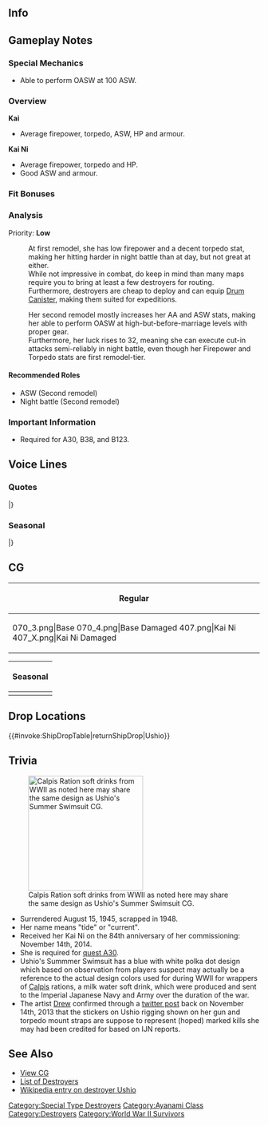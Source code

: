 ==Info==
{{KanmusuInfo|ID=070}}
{{KanmusuInfo|ID=070a}}
{{KanmusuInfo|ID=207}}

==Gameplay Notes==
===Special Mechanics===
* Able to perform OASW at 100 ASW.

===Overview===
'''Kai'''
* Average firepower, torpedo, ASW, HP and armour.  

'''Kai Ni'''
* Average firepower, torpedo and HP.
* Good ASW and armour.

===Fit Bonuses===
{{:{{BASEPAGENAME}}/Equipment Bonuses}}
{{clear}}

===Analysis===
Priority: '''Low'''

:At first remodel, she has low firepower and a decent torpedo stat, making her hitting harder in night battle than at day, but not great at either.
:While not impressive in combat, do keep in mind than many maps require you to bring at least a few destroyers for routing.
:Furthermore, destroyers are cheap to deploy and can equip [[Drum Canister]], making them suited for expeditions.

:Her second remodel mostly increases her AA and ASW stats, making her able to perform OASW at high-but-before-marriage levels with proper gear.
:Furthermore, her luck rises to 32, meaning she can execute cut-in attacks semi-reliably in night battle, even though her Firepower and Torpedo stats are first remodel-tier.


====Recommended Roles====
* ASW (Second remodel)
* Night battle (Second remodel)

===Important Information===
* Required for A30, B38, and B123.

==Voice Lines==
===Quotes===
{{ShipquoteHeader}}
{{ShipquoteKai
|scenario = Introduction
|origin = 特型駆逐艦…綾波型の「潮」です。もう下がってよろしいでしょうか…。
|translation = I'm the Special-type destroyer... the Ayanami-class, Ushio. Can I please be dismissed soon...?
|audio = Ushio-Introduction.ogg
}}
{{ShipquoteKai
|scenario = Introduction
|kai2 = yes
|origin = 特型駆逐艦…改装された、潮です。あの、提督、もう下がってよろしいでしょうか？
|translation = I'm the Special-type destroyer... the new and improved, Ushio. Umm, Admiral, can I please be dismissed soon?
|audio = Ushio Kai Ni Introduction.mp3
}}
{{ShipquoteKai
|scenario = Library
|origin = 綾波型10番艦の潮です。
レイテ沖海戦などの激戦を潜り抜け、運命のあの日、横須賀で御役目を終えるまで戦い抜きました。 
あ、あの…沈めた敵艦の皆さんも…ホントはお助けしたいのです。ホントです！
|translation = I'm the 10th ship of the Ayanami-class, Ushio.
After the fateful day I survived the fierce battle at Leyte, I saw out my duties at Yokosuka until the fighting ended.
Ah, ummm... I really wanted to... save all those ships that sunk. It's true!<ref>Ushio was the sole survivor of her ship class, and was broken up for scrap in 1948; she defended Yokosuka with Nagato in 1945.</ref>
|audio = Ushio-Library.ogg
}}
{{ShipquoteKai
|scenario = Secretary 1
|origin = もしかして…呼びましたか？
|translation = Did you just... call me?
|audio = Ushio-Secretary_1.ogg
}}
{{ShipquoteKai
|scenario = Secretary 2
|origin = ひっ、あああああ！
|translation = Wha! Aaaaah!
|audio = Ushio-Secretary_2.ogg
}}
{{ShipquoteKai
|scenario = Secretary 2
|kai2 = yes
|origin = 少しでも空襲とか避けられたらいいなって、提督も塗ってみますか？
|translation = It'd be nice if this helped a little against air raids. Do you want to put some on too Admiral?<ref>Camouflage paint.</ref>
|audio = UshioKai2-Secretary_2.ogg
}}
{{ShipquoteKai
|scenario = Secretary 3
|origin = ひやぁ！…も、もう、構わないでください…
|translation = Hyaaah! ...P-... please don't mind me...
|audio = Ushio-Secretary_3.ogg
}}
{{ShipquoteKai
|scenario = Secretary 3
|kai2 = yes
|origin = 陸奥さん……？あ、提督？あのすみません、間違えました 
|translation = Mutsu-san...? Ah, Admiral? I'm sorry, I mistook you for her.
|audio = UshioKai2-Secretary_3.ogg
}}
{{ShipquoteKai
|scenario = Secretary Idle
|kai = yes
|origin = 提督、あの……潮、待機中です……あ、お邪魔でしょうか……？ぁぅ……あの、あの！
|translation = Admiral, umm... I'm awaiting orders... Ah, am I in the way...? Ah... Ummm!
|audio = Ushio-Idle.ogg
}}
{{ShipquoteKai
|scenario = Secretary (Married)
|kai = yes
|origin = 提督。翔鶴さんよりも早く、陸奥さんよりも暖かく、いつも潮を見守ってくれて……ほ、本当にいつも、すみません！
|translation = For always watching over me earlier than Shoukaku-san and more warmly than Mutsu-san... I'm really, really sorry!
|audio = UshioKai-Secretary_Married.ogg
}}
{{ShipquoteKai
|scenario = Wedding
|origin = 提督のこと、お慕いして……いや、あの、尊敬しています！はい！いつも！
|translation = Admiral, I adore... No, I mean, I respect you! Yes! Always!
|audio = Ushio-Wedding.ogg
}}
{{ShipquoteKai
|scenario = Player's Score
|origin = たぶん…提督へのお手紙かなって…
|translation = This letter... is probably for you Admiral...
|audio = Ushio-Looking_At_Scores.ogg
}}
{{ShipquoteKai
|scenario = Player's Score
|kai2 = yes
|origin = 情報分析ですね。潮がお持ちします。
|translation = Information analysis? I'll go get it.
|audio = UshioKai2-Looking_At_Scores.ogg
}}
{{ShipquoteKai
|scenario = Joining the Fleet
|origin = 潮、参ります。
|translation = I'm leaving.
|audio = Ushio-Joining_A_Fleet.ogg
}}
{{ShipquoteKai
|scenario = Equipment 1<ref>Shared with supply before kai.</ref>
|origin = これが…これが近代化改装。
|translation = So this... this is a modernisation.<ref>Ushio was never upgraded in WWII.</ref>
|audio = Ushio-Equipment_1.ogg
}}
{{ShipquoteKai
|scenario = Equipment 1
|kai2 = yes
|origin = これが…これが近代化改装。……ですよね？
|translation = So this... this is a modernisation... right?
|audio = UshioKai2-Equipment_1.ogg
}}
{{ShipquoteKai
|scenario = Equipment 2
|origin = 少し…自分に自信が持てるようになると良いなって…思います。
|translation = I think... it will be good if I got a little more... self-confident.
|audio = Ushio-Equipment_2.ogg
}}
{{ShipquoteKai
|scenario = Equipment 3
|origin = できれば全員助けます！<ref>Shared with Secretary Married before kai.</ref>
|translation = I'll help everyone I can!<ref>Ushio rescued the crew of a US sub that she sank.</ref>
|audio = Ushio-Equipment_3.ogg
}}
{{ShipquoteKai
|scenario = Supply
|kai = yes
|origin = これが…これが近代化改装。じゃなくて、補給ですよね、補給。感謝です。
|translation = So this... this is a modernisation. No wait, it's a resupply. I'm grateful for it.
|audio = UshioKai2-Supply.ogg
}}
{{ShipquoteKai
|scenario = Docking (Minor Damage)
|origin = 提督、ありがとうございます。
|translation = Thank you Admiral.
|audio = Ushio-Docking_Minor.ogg
}}
{{ShipquoteKai
|scenario = Docking (Major Damage)
|origin = 修理の皆さん…あの…おせわになります。
|translation = Repair crew... Umm... I'll be in your care.
|audio = Ushio-Docking_Major.ogg
}}
{{ShipquoteKai
|scenario = Construction
|origin = あの…新しい艦が…その…
|translation = Ummm... The new ship... is...
|audio = Ushio-Construction.ogg
}}
{{ShipquoteKai
|scenario = Returning from Sortie
|origin = も…戻ってきたの…艦隊が？	
|translation = The... the fleet is... back?
|audio = Ushio-Returning_From_Sortie.ogg
}}
{{ShipquoteKai
|scenario = Returning from Sortie
|kai2 = yes
|origin = 艦隊が無事に戻りました。本当によかったです！
|translation = The fleet has returned safely. Thank goodness!
|audio = UshioKai2-Returning_From_Sortie.ogg
}}
{{ShipquoteKai
|scenario = Starting a Sortie
|origin = 出撃ですね。やらなくては！
|translation = It's time to sortie. I'll do it!
|audio = Ushio-Starting_A_Sortie.ogg
}}
{{ShipquoteKai
|scenario = Starting a Battle
|origin = て…敵艦を発見しちゃいました。
|translation = The... the enemy fleet has been spotted.
|audio = Ushio-Battle_Start.ogg
}}
{{ShipquoteKai
|scenario = Attack
|origin = が、頑張ります！
|translation = I... I'll do my best!
|audio = Ushio-Attack.ogg
}}
{{ShipquoteKai
|scenario = Attack
|kai2 = yes
|origin = 潮、主砲撃ちます。　えーい！
|translation = Firing main battery. Fire!
|audio = UshioKai2-Attack.ogg
}}
{{ShipquoteKai
|scenario = Night Battle Attack 
|origin = 出来れば、離脱してください！
|translation = Please retreat if you can!
|audio = Ushio-Night Attack.ogg
}}
{{ShipquoteKai
|scenario = Night Battle
|origin = 仲間を傷つけるのはだめです！
|translation = You can't hurt my friends!
|audio = Ushio-Night_Battle.ogg
}}
{{ShipquoteKai
|scenario = MVP
|origin = 私でも…お役に立てたのでしょうか…ああっ、みんな見ないでください…恥ずかしいよぉ…
|translation = I can... be helpful too? ...Ah. please don't stare... It's embarrassing.
|audio = Ushio-MVP.ogg
}}
{{ShipquoteKai
|scenario = Minor Damage 1
|origin = 危ないっ！
|translation = That's dangerous!
|audio =Ushio-Minor_Damage_2.ogg
}}
{{ShipquoteKai
|scenario = Minor Damage 2
|origin = ひゃあっ！
|translation = Hyaah!
|audio =  Ushio-Minor_Damage_1.ogg
}}
{{ShipquoteKai
|scenario = Major Damage
|origin = ううっ…も、もう…やめてください…
|translation = Ugh... Pl, please... stop that...
|audio = Ushio-Major_Damage.ogg
}}
{{ShipquoteKai
|scenario = Sunk
|origin = 潮･･･、みんなを守れた･･･か･･･な。
|translation = Did I... protect... everyone...
|audio = Ushio-Sunk.ogg
}}
|} <references/>

{{clear}}

===Seasonal===
{{SeasonalHeaderOld}}
{{SeasonalQuote
|scenario = [[Seasonal/Christmas_2014|Christmas 2014]]
|origin =クリスマス.. .すてきですねぇ～ 提督、ありがとうございます！ すてきです！
|translation =	Christmas… This is wonderful, thank you very much, Admiral! It’s lovely!
|audio = Ushio_Christmas_2015_Sec1.ogg
|notes =
}}
{{SeasonalQuote
|scenario = [[Seasonal/New_Year_2015|New Year 2015]]
|origin =提督、新年あけましておめでとう・・・ございます！・・・あっ・・・あの・・・、ごめんなさいっ！
|translation =	Happy New Year, Admiral! …Uh… Umm… I’m sorry!
|audio = Ushio_Happy_New_Year.ogg
|notes = 
}}
{{SeasonalQuote
|scenario = [[Seasonal/Early_Summer_Season_Update|Early Summer 2015]]
|origin = 水着は、少し恥ずかしいです…あの、提督？もしダメだったら言って下さいね。
|translation =	Swimsuits are a bit embarrassing… Ummm, Admiral? Please let me know if this doesn’t suit me.
|audio = Ushio_Summer_Secretary_1.ogg
|notes =Secretary 1
}}
{{SeasonalQuote
|scenario = [[Seasonal/Early_Summer_Season_Update|Early Summer 2015]]
|origin = ひゃあああ！あ、あの……びっくりしますから……
|translation =	Hyaaah! U-umm… You surprised me…
|audio = Ushio_Kai_Secretary_Summer_2.ogg
|notes = Kai Secretary 2
}}
{{SeasonalQuote
|scenario = [[Seasonal/Early_Summer_Season_Update|Early Summer 2015]]
|origin = あの……やはりいつもの格好に戻った方がよいですよね……あの、すいません！
|translation =	Umm… I should go back to wearing my usual clothes… Umm, excuse me!
|audio = Ushio_Kai_Secretary_Summer_3.ogg
|notes = Kai Secretary 3
}}
{{SeasonalQuote
|scenario = [[Seasonal/Early_Summer_Season_Update|Early Summer 2015]]
|origin = すいません……あまり、こちらを見ないで……
|translation =	Sorry… Don’t stare so much…
|audio = Ushio_Kai_Repair_Medium_Summer_Dmg.ogg
|notes = Kai Docking (Major)
}}
{{SeasonalQuote
|scenario = [[Seasonal/Mid_Summer_Season_Update|Midsummer 2015]]
|origin = あぁ……やっぱり、潮少し太ったかも……。曙ちゃん、わたし少し痩せるように頑張るね。
|translation =	Ah… I think I gained some weight… I’ll do my best to lose a little, Akebono.
|audio = Ushio_Mid_Summer.ogg
|notes =
}}
{{SeasonalQuote
|scenario = [[Seasonal/Saury_2015|Saury Festival 2015]]
|origin = 秋は焼き芋か美味しいですよね。提督、後でお庭で枯れ葉を集めて、お芋焼きませんか?
|translation =	Roasted sweet potatoes in autumn are delicious. Shall we collect dead leaves In the garden later and roast some potatoes, Admiral?
|audio = Ushio_Saury_2015_Secretary.ogg
|notes =
}}
{{SeasonalQuote
|scenario = [[Seasonal/End_of_Year_2015|End of Year 2015]]
|origin = 曙ちゃん、その格好は…そうか、もう師走の大掃除の季節ですね。潮もお手伝いします！
|translation =	What’s with those clothes, Akebono… I see, it’s already the time of year for spring cleaning. I’ll help too!
|audio = Ushio_Year_End_2015_Sec1.ogg
|notes = 
}}
{{SeasonalQuote
|scenario = [[Seasonal/Setsubun_2016|Setsubun 2016]]
|origin = 提督、節分の豆はこちらです。あの、鬼役は…潮が担当しましょうか？え、いい？
|translation =	The beans for Setsubun are over here, Admiral. Umm, am I… in charge of playing the Oni? Eh, it’s fine?
|audio = Ushio_Setsubun_2016_Sec1.ogg
|notes = 
}}
{{SeasonalQuote
|scenario = [[Seasonal/Valentine%27s_Day_2016|Valentine’s Day 2016]]
|origin = 提督、一生懸命作りました。潮のチョコレート、受け取っていただけませんか？
|translation =	I did my best to make these, Admiral. Will you please accept my chocolates?
|audio = Ushio_Valentine_Sec1.ogg
|notes = 
}}
{{SeasonalQuote
|scenario = [[Seasonal/White_Day_2016|White Day 2016]]
|origin = 潮、嬉しいです。提督のこんなお返しを頂けるなんて…感謝いたします！
|translation =	I’m happy. I’m grateful… that you got this return gift for me!
|audio = Ushio_White_Day_2016.ogg
|notes = 
}}
{{SeasonalQuote
|scenario = [[Seasonal/Coming_of_Spring_2016|Spring 2016]]
|origin = 春、桜が綺麗。えぇ、七駆のみんなでお花見ですか？いいですね。是非、提督もご一緒に 。
|translation =	Spring, the sakura are beautiful. Eh, cherry blossom viewing with everyone in DesDiv7? Sounds good. You should join us, Admiral.
|audio = Ushio_Spring_2016_Sec1.mp3
|notes = 
}}
{{SeasonalQuote
|scenario = [[Seasonal/Third_Anniversary|3rd Anniversary]]
|origin = 提督、あの、提督と潮たち、三周年ですね！感慨深いです。おめでとうございます！
|translation =	Admiral, ummm, it’s our 3rd Anniversary! I’m deeply moved. Congratulations!
|audio = Ushio_3rd_Anniversary_Sec1.mp3
|notes = 
}}
{{SeasonalQuote
|scenario = [[Seasonal/Rainy_Season_2016|Rainy Season 2016]]
|origin = 梅雨の雨って、なんだか落ち着いた気持ちになりますね。不思議です。
|translation =	The rain during the rainy season somehow comforts me. Strange.
|audio = Ushio_Rainy_Season_2016_Sec1.mp3
|notes = 
}}
{{SeasonalQuote
|scenario = [[Seasonal/Autumn_2016|Autumn 2016]]
|origin = 秋は焼き芋が美味しいですよね。提督、後でお庭で枯葉を集めてお芋焼きませんか？
|translation =	Roasted sweet potatoes are delicious in autumn. Do you want to gather some dead leaves to roast some later, Admiral?
|audio = Ushio_Autumn_2016_Sec1.mp3
|notes = 
}}
{{SeasonalQuote
|scenario = [[Seasonal/Winter_2017|Winter 2017]]
|origin = 冬はやっぱり寒いですね。そうだ、今晩はお鍋にしませんか？私、準備しますね。ふふぅ。
|translation =	Winter is really cold. I know, shall we have a hotpot tonight? I’ll go make preparations. Fufu~
|audio = Ushio_Winter_2017.mp3
|notes = 
}}
{{SeasonalQuote
|scenario = [[Seasonal/Fourth_Anniversary|4th Anniversary]]
|origin = 提督、あの、提督と潮たち、四周年なん、ですっ！感慨深いですね。お、おめでとうございますっ！
|translation =	Admiral, umm, it’s our 4th Anniversary! I’m deeply moved. C-congratulations!
|audio = Ushio_4th_Anniversary_Sec1_2017.mp3
|notes = 
}}
{{SeasonalQuote
|scenario = [[Seasonal/Saury_2017|Saury Festival 2017]]
|origin = 秋刀魚漁の支援行動ですね？はい、潮、頑張ります！漁場を守るのも私達の大切なお仕事です。
|translation =	Mobilising in support for saury fishing? Yes, I’ll do my best! Protecting the fishing grounds is an important job for us.
|audio = Ushio_Sec1_Saury_2017.mp3
|notes = 
}}
{{SeasonalQuote
|scenario = [[Seasonal/Late_Autumn_2017|Late Autumn 2017]]
|origin = 少し肌寒くになってきました。提督、おかぜなど惹かないように、気をつけてください。
|translation =	It’s gotten a bit chilly. Please be careful not to catch a cold, Admiral.
|audio = Ushio_Late_Autumn_2017_Sec1.mp3
|notes = 
}}
{{SeasonalQuote
|scenario = [[Seasonal/Saury_2018|Saury 2018]]
|origin = あぁ、曙ちゃん、了解です。すぐに。
|translation =	Ah, roger that, Akebono. I'll get to it right away.
|audio = Ushio_Sec2_Saury_2018.mp3
|notes = Secretary 2
}}
{{SeasonalQuote
|scenario = [[Seasonal/Saury_2018|Saury 2018]]
|origin = あぁ、はい、リーダー、大丈夫です。あ、あぁー！セ、セーフみたい。
|translation =	Yes, leader, I'm fine. A-aaah! L-looks like I'm alright.
|audio = Ushio_Sec3_Saury_2018.mp3
|notes = Secretary 3
}}
{{SeasonalQuote
|scenario = [[Seasonal/Late_Autumn_2018|Late Autumn 2018]]
|origin = 朧ちゃん、ビールの方は大丈夫？そう？了解です。えぇ、曙ちゃんなに？えぇ、もう！？
|translation =	Are you alright with the beer, Oboro? Really? Roger that. Eh, what is it, Akebono? Eh, already!?
|audio = Ushio_Late_Autumn_2018_Sec3.mp3
|notes = Secretary 3
}}
{{SeasonalQuote
|scenario = [[Seasonal/Rainy_Season_2020|Rainy Season 2020]]
|origin = 提督、あの、今日、この日にご一緒できて、潮、感激です。ありがとうございます。
|translation =	Admiral, umm, I'm trilled to be able to spend today with you. Thank you very much.
|audio = Ushio_Rainy_Season_2020_Secretary_1.mp3
|notes = 
}}
{{SeasonalQuote
|scenario = [[Seasonal/Hinamatsuri_2021|Hinamatsuri 2021]]
|origin =曙ちゃん、おめでとう。とっても素敵です。 
|translation =	Akebono, congratulations. You look very lovely. 
|audio = Ushio_Hinamatsuri_2021_Secretary_2.mp3
|notes = Secretary 2
}}
{{SeasonalQuote
|scenario = [[Seasonal/Hinamatsuri_2021|Hinamatsuri 2021]]
|origin =第七駆逐隊、潮、参ります。 
|translation =	7th Destroyer Division, Ushio, setting off. 
|audio = Ushio_Hinamatsuri_2021_Joining_The_Fleet.mp3
|notes = Joining A Fleet
}}
|}<references/>

{{clear}}

==CG==
{| class="mw-collapsible mw-collapsed wikitable" style="width: 100%;"
!Regular
|-
|<gallery>
070_3.png|Base
070_4.png|Base Damaged
407.png|Kai Ni
407_X.png|Kai Ni Damaged
</gallery>
|}

{| class="mw-collapsible mw-collapsed wikitable" style="width: 100%;"
!Seasonal
|-
|<gallery>
70_Ushio_Early_Summer.png|[[Seasonal/Early_Summer_Season_Update|Early Summer 2015]]
70_Ushio_Early_Summer dmg.png|[[Seasonal/Early_Summer_Season_Update|Early Summer 2015 Damaged]]
207_Ushio_Kai_Ni_Early_Summer.png|[[Seasonal/Early_Summer_Season_Update|Kai Ni Early Summer 2015]]
207_ Ushio_Kai_Ni _Early_Summer dmg.png|[[Seasonal/Early_Summer_Season_Update|Kai Ni Early Summer 2015 Damaged]]
Ushio_Saury_2015.png|[[Seasonal/Saury_2015|Saury Festival 2015]]
Ushio_Saury_2015_dmg.png|[[Seasonal/Saury_2015|Saury Festival 2015 Damaged]]
Ushio_Kai_Ni_Saury_2015.png|[[Seasonal/Saury_2015|Kai Ni Saury Festival 2015]]
Ushio_Kai_Ni_Saury_2015_dmg.png|[[Seasonal/Saury_2015|Kai Ni Saury Festival 2015 Damaged]]
Ushio_New_Year_2016.png|[[Seasonal/New_Year_2016|New Year 2016]]
Ushio_ New_Year_2016_dmg.png|[[Seasonal/New_Year_2016|New Year 2016 Damaged]]
Ushio_Kai_Ni_ New_Year_2016.png|[[Seasonal/New_Year_2016|Kai Ni New Year 2016]]
Ushio_Kai_Ni_ New_Year_2016_dmg.png|[[Seasonal/New_Year_2016|Kai Ni New Year 2016 Damaged]]
KanMusu_070_Hinamatsuri.png|[[Seasonal/Spring_Peach_Festival_2017|Hinamatsuri 2017]]
KanMusu_070_Hinamatsuri_dmg.png|[[Seasonal/Spring_Peach_Festival_2017|Hinamatsuri 2017 Damaged]]
KanMusu_207_Hinamatsuri.png|[[Seasonal/Spring_Peach_Festival_2017|Kai Ni Hinamatsuri 2017]]
KanMusu_207_Hinamatsuri_dmg.png|[[Seasonal/Spring_Peach_Festival_2017|Kai Ni Hinamatsuri 2017 Damaged]]
KanMusu070Valentine2018.png|[[Seasonal/Valentine%27s_Day_2018|Valentine's Day 2018]]
KanMusu070Valentine2018Dmg.png|[[Seasonal/Valentine%27s_Day_2018|Valentine's Day 2018 Damaged]]
KanMusu070Saury2018.png|[[Seasonal/Late_Autumn_2018|Late Autumn 2018]]
KanMusu070Saury2018Dmg.png||[[Seasonal/Late_Autumn_2018|Late Autumn 2018 Damaged]]
16_Ship_Full_Ushio Rainy Season 2020.png|[[Seasonal/Rainy_Season_2020|Rainy Season 2020]]
16_Ship_Full_Ushio Rainy Season 2020_Damaged.png|[[Seasonal/Rainy_Season_2020|Rainy Season 2020 Damaged]]
Ship Full Ushio Christmas 2020.png|[[Seasonal/Christmas_2020|Christmas 2020]]
Ship Full Ushio Christmas 2020 Damaged.png|[[Seasonal/Christmas_2020|Christmas 2020 Damaged]]
Ship Full Ushio Kai Ni Christmas 2020.png|[[Seasonal/Christmas_2020|Kai Ni Christmas 2020]]
Ship Full Ushio Kai Ni Christmas 2020 Damaged.png|[[Seasonal/Christmas_2020|Kai Ni Christmas 2020 Damaged]]
Ushio Full 8th Anniversary.png|[[Seasonal/Eighth_Anniversary|8th Anniversary]]
Ushio Full 8th Anniversary Damaged.png|[[Seasonal/Eighth_Anniversary|8th Anniversary Damaged]]
Ushio Kai Ni Full 8th Anniversary.png|[[Seasonal/Eighth_Anniversary|Kai Ni 8th Anniversary]]
Ushio Kai Ni Full 8th Anniversary Damaged.png|[[Seasonal/Eighth_Anniversary|Kai Ni 8th Anniversary Damaged]]
</gallery>
|}

==Drop Locations==
{{#invoke:ShipDropTable|returnShipDrop|Ushio}}

==Trivia==
[[File:calpis.png|thumb|right|230px|Calpis Ration soft drinks from WWII as noted here may share the same design as Ushio's Summer Swimsuit CG.]]
*Surrendered August 15, 1945, scrapped in 1948.
*Her name means "tide" or "current".
*Received her Kai Ni on the 84th anniversary of her commissioning: November 14th, 2014.
*She is required for [[Quests#A30|quest A30]].
* Ushio's Summmer Swimsuit has a blue with white polka dot design which based on observation from players suspect may actually be a reference to the actual design colors used for during WWII for wrappers of [http://www.calpis.info/ Calpis] rations, a milk water soft drink, which were produced and sent to the Imperial Japanese Navy and Army over the duration of the war.
* The artist [[Drew]] confirmed through a [https://twitter.com/drew213g/status/400983205202776066 twitter post] back on November 14th, 2013 that the stickers on Ushio rigging shown on her gun and torpedo mount straps are suppose to represent (hoped) marked kills she may had been credited for based on IJN reports.

==See Also==
*[[{{PAGENAMEE}}/Gallery|View {{PAGENAME}} CG]]
*[[EliteDD|List of Destroyers]]
*[[wikipedia:Japanese_destroyer_Ushio|Wikipedia entry on destroyer Ushio]]
 {{shiplist}}
[[Category:Special Type Destroyers]]
[[Category:Ayanami Class]]
[[Category:Destroyers]]
[[Category:World War II Survivors]]